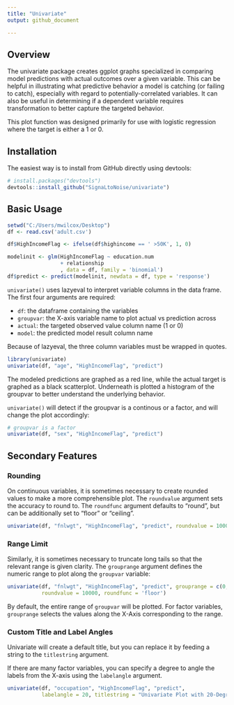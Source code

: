 ```yaml
---
title: "Univariate"
output: github_document

---
```


## Overview


The univariate package creates ggplot graphs specialized in comparing model predictions with actual outcomes over a given variable.  This can be helpful in illustrating what predictive behavior a model is catching (or failing to catch), especially with regard to potentially-correlated variables. It can also be useful in determining if a dependent variable requires transformation to better capture the targeted behavior.

This plot function was designed primarily for use with logistic regression where the target is either a 1 or 0.

## Installation

The easiest way is to install from GitHub directly using devtools:

```r
# install.packages("devtools")
devtools::install_github("SignaLtoNoise/univariate")
```


## Basic Usage

```r
setwd("C:/Users/mwilcox/Desktop")
df <- read.csv('adult.csv')

df$HighIncomeFlag <- ifelse(df$highincome == ' >50K', 1, 0)

modelinit <- glm(HighIncomeFlag ~ education.num
                 + relationship
                 , data = df, family = 'binomial')
df$predict <- predict(modelinit, newdata = df, type = 'response')

```

`univariate()` uses lazyeval to interpret variable columns in the data frame. The first four arguments are required:

* `df`: the dataframe containing the variables
* `groupvar`: the X-axis variable name to plot actual vs prediction across
* `actual`: the targeted observed value column name (1 or 0)
* `model`: the predicted model result column name


Because of lazyeval, the three column variables must be wrapped in quotes.

```r
library(univariate)
univariate(df, "age", "HighIncomeFlag", "predict")
```

The modeled predictions are graphed as a red line, while the actual target is graphed as a black scatterplot. Underneath is plotted a histogram of the groupvar to better understand the underlying behavior.

`univariate()` will detect if the groupvar is a continous or a factor, and will change the plot accordingly:

```r
# groupvar is a factor
univariate(df, "sex", "HighIncomeFlag", "predict")
```

## Secondary Features

### Rounding
On continuous variables, it is sometimes necessary to create rounded values to make a more comprehensible plot. The `roundvalue` argument sets the accuracy to round to.  The `roundfunc` argument defaults to "round", but can be additionally set to "floor" or "ceiling".

```r
univariate(df, "fnlwgt", "HighIncomeFlag", "predict", roundvalue = 10000, roundfunc = 'floor')
```

### Range Limit
Similarly, it is sometimes necessary to truncate long tails so that the relevant range is given clarity. The `grouprange` argument defines the numeric range to plot along the `groupvar` variable:

```r
univariate(df, "fnlwgt", "HighIncomeFlag", "predict", grouprange = c(0, 600000),
           roundvalue = 10000, roundfunc = 'floor')
```

By default, the entire range of `groupvar` will be plotted.  For factor variables, `grouprange` selects the values along the X-Axis corresponding to the range.

### Custom Title and Label Angles
Univariate will create a default title, but you can replace it by feeding a string to the `titlestring` argument.

If there are many factor variables, you can specify a degree to angle the labels from the X-axis using the `labelangle` argument.
```r
univariate(df, "occupation", "HighIncomeFlag", "predict",
           labelangle = 20, titlestring = "Univariate Plot with 20-Degree Labels")
```



